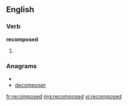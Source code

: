 ==English==

===Verb===
'''recomposed'''

# {{past of|[[recompose]]}}

===Anagrams===
* {{alphagram|cdeemooprs}}
* [[decomposer#English|decomposer]]

[[fr:recomposed]]
[[mg:recomposed]]
[[vi:recomposed]]
